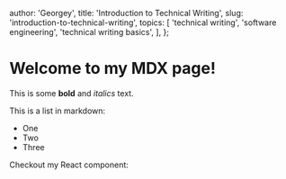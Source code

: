   author: 'Georgey',
  title: 'Introduction to Technical Writing',
  slug: 'introduction-to-technical-writing',
  topics: [
    'technical writing',
    'software engineering',
    'technical writing basics',
  ],
};

# Welcome to my MDX page!
 
This is some **bold** and _italics_ text.
 
This is a list in markdown:
 
- One
- Two
- Three
 
Checkout my React component:
 
